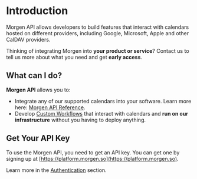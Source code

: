 
# Introduction
Morgen API allows developers to build features that interact with calendars hosted on different providers, including Google, Microsoft, Apple and other CalDAV providers.

<Callout type="info" emoji="🚀">
  Thinking of integrating Morgen into <b>your product or service</b>?
  <Link href="mailto:connect@morgen.so?body=Hi, I'm interested in integrating the Morgen API into my product... (please provide details)">Contact us</Link>
  to tell us more about what you need and get <b>early access</b>.
</Callout>

## What can I do?
**Morgen API** allows you to:
- Integrate any of our supported calendars into your software. Learn more here: [Morgen API Reference](/introduction).
- Develop [Custom Workflows](/custom-workflows) that interact with calendars and **run on our infrastructure** without you having to deploy anything.



## Get Your API Key
To use the Morgen API, you need to get an API key. You can get one by signing up at [https://platform.morgen.so](https://platform.morgen.so).

Learn more in the [Authentication](/authentication) section.
